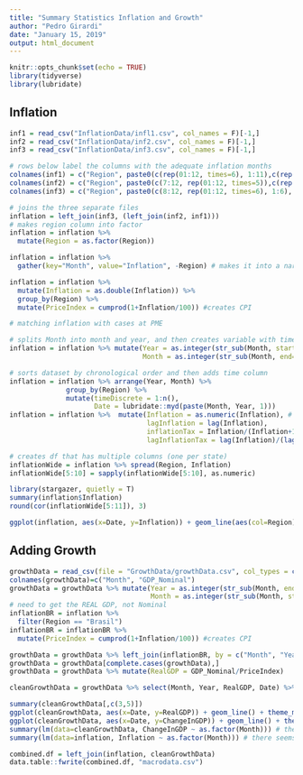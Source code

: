 ```yaml
---
title: "Summary Statistics Inflation and Growth"
author: "Pedro Girardi"
date: "January 15, 2019"
output: html_document
---
```


```r
knitr::opts_chunk$set(echo = TRUE)
library(tidyverse)
library(lubridate)
```

## Inflation

```r
inf1 = read_csv("InflationData/infl1.csv", col_names = F)[-1,]
inf2 = read_csv("InflationData/inf2.csv", col_names = F)[-1,]
inf3 = read_csv("InflationData/inf3.csv", col_names = F)[-1,]

# rows below label the columns with the adequate inflation months
colnames(inf1) = c("Region", paste0(c(rep(01:12, times=6), 1:11),c(rep(2012:2017, each=12), rep(2018, each=11))))
colnames(inf2) = c("Region", paste0(c(7:12, rep(01:12, times=5)),c(rep(2006, each=6), rep(2007:2011, each=12))))
colnames(inf3) = c("Region", paste0(c(8:12, rep(01:12, times=6), 1:6), c(rep(1999, each=5), rep(2000:2005, each=12), rep(2006, times=6))))

# joins the three separate files 
inflation = left_join(inf3, (left_join(inf2, inf1)))
# makes region column into factor
inflation = inflation %>%
  mutate(Region = as.factor(Region))

inflation = inflation %>%
  gather(key="Month", value="Inflation", -Region) # makes it into a narrow format

inflation = inflation %>%
  mutate(Inflation = as.double(Inflation)) %>%
  group_by(Region) %>%
  mutate(PriceIndex = cumprod(1+Inflation/100)) #creates CPI

# matching inflation with cases at PME

# splits Month into month and year, and then creates variable with time sequence (1, 2, 3, 4...)
inflation = inflation %>% mutate(Year = as.integer(str_sub(Month, start=-4)),
                                 Month = as.integer(str_sub(Month, end=-5)))

# sorts dataset by chronological order and then adds time column
inflation = inflation %>% arrange(Year, Month) %>%
              group_by(Region) %>% 
              mutate(timeDiscrete = 1:n(),
                     Date = lubridate::myd(paste(Month, Year, 1)))
inflation = inflation %>%  mutate(Inflation = as.numeric(Inflation), # makes inflation an integer
                                  lagInflation = lag(Inflation),
                                  inflationTax = Inflation/(Inflation+1),
                                  lagInflationTax = lag(Inflation)/(lag(Inflation)+1))

# creates df that has multiple columns (one per state)
inflationWide = inflation %>% spread(Region, Inflation)
inflationWide[5:10] = sapply(inflationWide[5:10], as.numeric)
```

````r
library(stargazer, quietly = T)
summary(inflation$Inflation)
round(cor(inflationWide[5:11]), 3)
````


````r
ggplot(inflation, aes(x=Date, y=Inflation)) + geom_line(aes(col=Region)) + theme_minimal()
````


## Adding Growth

````r
growthData = read_csv(file = "GrowthData/growthData.csv", col_types = c("cd"))
colnames(growthData)=c("Month", "GDP_Nominal")
growthData = growthData %>% mutate(Year = as.integer(str_sub(Month, end = 4)),
                                   Month = as.integer(str_sub(Month, start = 6)))
# need to get the REAL GDP, not Nominal
inflationBR = inflation %>% 
  filter(Region == "Brasil")
inflationBR = inflationBR %>% 
  mutate(PriceIndex = cumprod(1+Inflation/100)) #creates CPI

growthData = growthData %>% left_join(inflationBR, by = c("Month", "Year"))
growthData = growthData[complete.cases(growthData),] 
growthData = growthData %>% mutate(RealGDP = GDP_Nominal/PriceIndex)

cleanGrowthData = growthData %>% select(Month, Year, RealGDP, Date) %>% mutate(ChangeInGDP = (RealGDP-lag(RealGDP))/lag(RealGDP))
````

```r
summary(cleanGrowthData[,c(3,5)])
ggplot(cleanGrowthData, aes(x=Date, y=RealGDP)) + geom_line() + theme_minimal()
ggplot(cleanGrowthData, aes(x=Date, y=ChangeInGDP)) + geom_line() + theme_minimal()
summary(lm(data=cleanGrowthData, ChangeInGDP ~ as.factor(Month))) # there seems to be some seasonality 
summary(lm(data=inflation, Inflation ~ as.factor(Month))) # there seems to be some seasonality 
```


```r
combined.df = left_join(inflation, cleanGrowthData)
data.table::fwrite(combined.df, "macrodata.csv")
```



